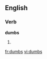 ==English==

===Verb===
'''dumbs'''

# {{third-person singular of|[[dumb]]}}

[[fr:dumbs]]
[[vi:dumbs]]